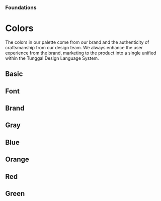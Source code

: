
<Meta title="Foundations/Colors" />

### Foundations

# Colors

The colors in our palette come from our brand and the authenticity of craftsmanship from our design team. We always enhance the user experience from the brand, marketing to the product into a single unified within the Tunggal Design Language System.

## Basic

<ColorWrapper>
  <ColorPalettes color="basic" />
</ColorWrapper>

## Font

<ColorWrapper>
  <ColorPalettes color="font" />
</ColorWrapper>

## Brand

<ColorWrapper>
  <ColorPalettes color="brand" />
</ColorWrapper>

## Gray

<ColorWrapper>
  <ColorPalettes color="gray" />
</ColorWrapper>

## Blue

<ColorWrapper>
  <ColorPalettes color="blue" />
</ColorWrapper>

## Orange

<ColorWrapper>
  <ColorPalettes color="orange" />
</ColorWrapper>

## Red

<ColorWrapper>
  <ColorPalettes color="red" />
</ColorWrapper>

## Green

<ColorWrapper>
  <ColorPalettes color="green" />
</ColorWrapper>
